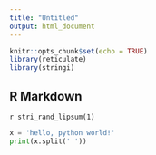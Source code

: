 ```yaml
---
title: "Untitled"
output: html_document
---
```


```r
knitr::opts_chunk$set(echo = TRUE)
library(reticulate)
library(stringi)
```

## R Markdown

`r stri_rand_lipsum(1)`

```python
x = 'hello, python world!'
print(x.split(' '))
```
